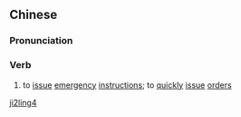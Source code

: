 ==Chinese==
{{zh-forms}}

===Pronunciation===
{{zh-pron
|m=jílìng
|cat=v
}}

===Verb===
{{zh-verb}}

# {{lb|zh|literary}} to [[issue]] [[emergency]] [[instruction]]s; to [[quickly]] [[issue]] [[order]]s

[[Category:Mandarin literary terms|ji2ling4]]